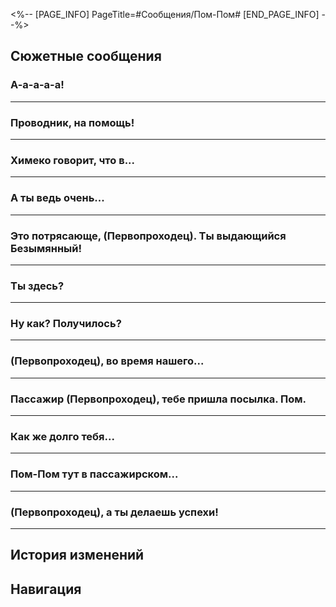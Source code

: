<%-- [PAGE_INFO]
PageTitle=#Сообщения/Пом-Пом#
[END_PAGE_INFO] --%>
{{Сообщение Инфобокс
|id          = 1000
|Изображение = Персонаж Пом-Пом Иконка.png
|Тип         = Персонаж
|Отправитель = Пом-Пом
|ПодписьСоо  = Приходите ко мне за наградами Первопроходца!
|Фракция     = Звёздный экспресс
}}

==Сюжетные сообщения==
===А-а-а-а-а!===
{{Сообщения
|условие_получения = 
|текст =
:'''Пом-Пом:''' А-а-а-а-а!
:'''Пом-Пом:''' (Первопроходец)! Ты здесь?!
:{Выбор} Что за паника?
::'''(Первопроходец):''' Что за беда стряслась?
:{Выбор} Успокойся.
::'''(Первопроходец):''' Излагай спокойно, хорошо?
:'''Пом-Пом:''' Это суперсрочное дело!
:'''Пом-Пом:''' Пом-Пом даже думать об этом не хочет...
:'''Пом-Пом:''' День большой приборки на экспрессе вот-вот настанет! А-а-а-а-а-а!
:{Выбор} ...
:'''(Первопроходец):''' ...Чего?
:'''(Первопроходец):''' Теперь понятно.
:'''(Первопроходец):''' Ты хочешь, чтобы я {{MC|ж=вернулась|м=вернулся}} и {{MC|ж=помогла|м=помог}} тебе с уборкой?
:'''(Первопроходец):''' [[Файл:Стикер ГПП 07 Пом-Пом 02.png|80px|&lbrack;Плач&rbrack;]]
:'''Пом-Пом:''' Нет
:'''Пом-Пом:''' Но будет здорово, если ты, пассажир (Первопроходец), согласишься помочь!
:'''Пом-Пом:''' Мы направляемся в ближайшую Мыльнотопию.
:'''Пом-Пом:''' Как вернёшься - зайди ко мне, если будет минутка! Пом!
<!--;{Принятая миссия: Ночь космических галлюцинаций}-->
}}
----

===Проводник, на помощь!===
{{Сообщения
|условие_получения = 
|текст =
:'''(Первопроходец):''' Проводник, на помощь!
:'''Пом-Пом:''' [Автоматический ответ] Поезд находится в движении, пожалуйста, оставьте сообщение, если это срочно!
:{Выбор} Не обманывай меня.
::'''(Первопроходец):''' Я вижу, как ты печатаешь...
::'''Пом-Пом:''' А-а-а, Пом-Пом провели!
:{Выбор} Я ещё не {{MC|ж=села|м=сел}} на экспресс!
::'''(Первопроходец):''' Куда вы поехали? Я же ещё не в экспрессе!
::'''Пом-Пом:''' Ура, получай, (Первопроходец)!
:'''Пом-Пом:''' Всё, хватит шуток. Что случилось, (Первопроходец)?
:{Выбор} Экспресс приветствует новых членов команды?
::'''(Первопроходец):''' Экспресс принимает новеньких?
:{Выбор} Одна моя подруга хочет присоединиться...
::'''(Первопроходец):''' Одна моя подруга...
:'''Пом-Пом:''' Ты хочешь пригласить свою подругу?
:'''Пом-Пом:''' Опиши Пом-Пом её.
:'''Пом-Пом:''' Подумай хорошенько перед ответом, Пом-Пом серьёзно относится к делу!
:{Выбор} Она умная...
::'''(Первопроходец):''' Она умный и талантливый механик.
::'''Пом-Пом:''' Госпожа Химеко точно обрадуется.
:{Выбор} Она свободолюбивая...
::'''(Первопроходец):''' Она рок-звезда со свободолюбивым характером.
::'''Пом-Пом:''' Рок-звезда? А можно диск для Пом-Пом?
:{Выбор} Не могу сказать...
::'''(Первопроходец):''' Она... Я не могу точно описать.
::'''Пом-Пом:''' Пом-Пом просто шутит!
:'''Пом-Пом:''' В общем, Пом-Пом кажется, всё в порядке. Но...
:'''Пом-Пом:''' Держаться подальше от машинного отделения!
:'''Пом-Пом:''' Не совершать разрушительных действий!
:'''Пом-Пом:''' Она сможет это сделать?
:{Выбор} Конечно!
::'''(Первопроходец):''' Конечно!
:{Выбор} Я прослежу за этим...
::'''(Первопроходец):''' Я прослежу за этим...
:{Выбор} Не думаю, что её можно контролировать.
::'''(Первопроходец):''' Не думаю, что её можно контролировать.
:'''Пом-Пом:''' Это главные правила, нарушать которые нельзя! Пока они соблюдаются, Пом-Пом не имеет ничего против!
:{Выбор} Понятно, спасибо, проводник.
::'''(Первопроходец):''' Понятно, спасибо, проводник.
:{Выбор} Отлично! Пом-Пом лучше всех!
::'''(Первопроходец):''' Отлично! Пом-Пом лучше всех!
:'''Пом-Пом:''' [[Файл:Стикер ГПП 07 Пом-Пом 06.png|80px|(Универсальный стикер)]]
}}
----

===Химеко говорит, что в...===
{{Сообщения
|условие_получения = 
|текст =
:'''Пом-Пом:''' Химеко говорит, что в последнее время ты показываешь себя с лучшей стороны. Приходи к экспрессу.
:'''Пом-Пом:''' ...не надо перечитывать! Это награда для тебя!
}}
----

===А ты ведь очень...===
{{Сообщения
|условие_получения = 
|текст =
:'''Пом-Пом:''' А ты ведь очень {{MC|м=активен|ж=активна}}, (Первопроходец)... Все тобой восторгаются!
:'''Пом-Пом:''' Когда ты вернёшься, Пом-Пом подарит тебе сокровище.
}}
----

===Это потрясающе, (Первопроходец). Ты выдающийся Безымянный!===
{{Сообщения
|условие_получения = 
|текст =
:'''Пом-Пом:''' Это потрясающе, (Первопроходец). Ты выдающийся Безымянный!
:'''Пом-Пом:''' Как обычно, в награду тебя ждёт угощение!
}}
----

===Ты здесь?===
{{Сообщения
|условие_получения = 
|текст =
:'''Пом-Пом:''' Ты здесь?
:'''Пом-Пом:''' Ты здесь?
:'''Пом-Пом:''' Здесь?
:{Выбор} Нет.
:'''(Первопроходец):''' Нет.
:'''Пом-Пом:''' В экспрессе было что-то странное, что-то невидимое...
:'''Пом-Пом:''' Зашли бы посмотреть, что ли!!!
:{Выбор} Проводнику следует быть похрабрее.
::'''(Первопроходец):''' Проводнику следует быть похрабрее.
:{Выбор} Спокойно, я возвращаюсь.
::'''(Первопроходец):''' Спокойно, я возвращаюсь.
:{Выбор} Серьёзно? Не верю.
::'''(Первопроходец):''' Серьёзно? Не верю.
:'''Пом-Пом:''' А ну, возвращайтесь немедленно! Если мы не решим эту проблему, то экспресс и с места не сдвинется!
<!--;{Принятая миссия: Мимолётные огни}-->
}}
----

===Ну как? Получилось?===
{{Сообщения
|условие_получения = 
|текст =
:'''Пом-Пом:''' Ну как? Получилось?
:{Выбор} (Рассказать Пом-Пом обо всём.)
:'''(Первопроходец):''' Я {{MC|ж=спросила|м=спросил}} Сервал об альбоме, но у неё его нет.
:'''Пом-Пом:''' Ясно. Пом-Пом спросит у КММ, можно ли получить у них. Но Пом-Пом не гарантирует, что это понравится всем пассажирам.
:'''Пом-Пом:''' Не расстраивайся, ты же Первопроходец, случай ещё подвернётся.
:'''Пом-Пом:''' Фонограф на экспрессе, он никуда не убежит.
}}
----

===(Первопроходец), во время нашего...===
{{Сообщения
|условие_получения = 
|текст =
:'''Пом-Пом:''' (Первопроходец), во время нашего путешествия к нам часто заходят гости на экспресс.
:{Выбор} Я тоже {{MC|ж=заметила|м=заметил}}!
::'''(Первопроходец):''' Я тоже {{MC|ж=заметила|м=заметил}}!
:{Выбор} Награды за путешествие!
::'''(Первопроходец):''' Это награды за путешествие!
:'''Пом-Пом:''' Да-да, эти встречи очень ценны!
:'''Пом-Пом:''' Чтобы сохранить прекрасные воспоминания, специально для гостей экспресс приготовил книгу отзывов, где они могут написать свои комментарии.
:'''Пом-Пом:''' Книга на стойке. Взгляни на досуге.
<!--;{Принятая миссия: Старые друзья и новые знания}-->
}}
----

===Пассажир (Первопроходец), тебе пришла посылка. Пом.===
{{Сообщения
|условие_получения = 
|текст =
:'''Пом-Пом:''' Пассажир (Первопроходец), тебе пришла посылка. Пом.
:'''Пом-Пом:''' Не забудь расписаться в получении, когда вернёшься! Пом!
:{Выбор} Это подарок проводнику.
:'''(Первопроходец):''' Это подарок проводнику. Открой и посмотри.
:'''Пом-Пом:''' [[Файл:Стикер ГПП 07 Пом-Пом 10.png|80px|&lbrack;Подарок&rbrack;]]
:'''Пом-Пом:''' Ого, спасибо, (Первопроходец)! Пом! Посмотрим, что же внутри...
:'''Пом-Пом:''' Ой, эти конфеты такие кислые!
:{Выбор} У каждой конфеты свой вкус.
:'''(Первопроходец):''' Это уникальное ассорти с Пенаконии. У каждой конфеты свой вкус.
:'''Пом-Пом:''' И правда слаще стало...
:'''Пом-Пом:''' [[Файл:Стикер ГПП 07 Пом-Пом 08.png|80px|&lbrack;Шок&rbrack;]]
:'''Пом-Пом:''' В общем, спасибо за подарок!
}}
----

===Как же долго тебя...===
{{Сообщения
|условие_получения = 
|текст =
:'''Пом-Пом:''' Как же долго тебя не было на экспрессе, (Первопроходец).
:{Выбор} Да мы недавно виделись.
::'''(Первопроходец):''' Не так много времени прошло с нашей последней встречи ведь?
::'''Пом-Пом:''' Не придирайся к словам! Пом!
:{Выбор} И правда долго...
::'''(Первопроходец):''' Да... Давненько не виделись. Я уж и не помню, как выглядит Пом-Пом.
::'''Пом-Пом:''' Ну, не настолько долго!
:'''Пом-Пом:''' Заходи, как будет время. У меня кое-что для тебя есть.
:'''Пом-Пом:''' [[Файл:Стикер ГПП 07 Пом-Пом 06.png|80px|&lbrack;Одобрение&rbrack;]]
<!--;{Принятая миссия: Награды проводника}-->
}}
----

===Пом-Пом тут в пассажирском...===
{{Сообщения
|условие_получения = 
|текст =
:'''Пом-Пом:''' Пом-Пом тут в пассажирском салоне прибиралась и вдруг заметила...
:'''Пом-Пом:''' (Первопроходец), а у тебя ведь багажа нет, так? Или это Пом-Пом его не нашла?
:{Выбор} Люблю путешествовать налегке.
::'''(Первопроходец):''' Люблю путешествовать налегке.
::'''Пом-Пом:''' Ну да, ну да. Но тебе стоит знать, что на экспрессе поместится столько багажа, сколько пожелаешь.
:{Выбор} У меня денег нет чемодан купить.
::'''(Первопроходец):''' У меня денег нет чемодан купить.
::'''Пом-Пом:''' Чего? У каждого пассажира должны быть личные вещи.
:'''Пом-Пом:''' В приключениях не обойтись без каких-никаких припасов... Но, кажется, ты, (Первопроходец), считаешь иначе. Так не годится! Пом!
:'''Пом-Пом:''' Какое безрассудство! Хм, зайди, как будет время. Нужно с тобой побеседовать. И даже не думай увильнуть!
}}
----

===(Первопроходец), а ты делаешь успехи!===
{{Сообщения
|условие_получения = 
|текст =
:'''Пом-Пом:''' (Первопроходец), а ты делаешь успехи!
:{Выбор} Не стою на месте.
::'''(Первопроходец):''' Ну, так. Третье место на экспрессе, полагаю?
::'''Пом-Пом:''' Уверенность в себе... хорошее качество!
:{Выбор} Как без этого.
::'''(Первопроходец):''' После стольких приключений сложно не делать успехи.
::'''Пом-Пом:''' В будущих приключениях тебя ждёт ещё больше удивительных впечатлений, (Первопроходец).
:'''Пом-Пом:''' Легко спиться, когда в одиночку идёшь по пути роста. Иногда разумно обратиться за советом к старшим. Их огни что маяки в ночном океане, и их ничем не заменишь.
:'''Пом-Пом:''' Ой! Опечатка! «Сбиться», а не «спиться»!
:'''Пом-Пом:''' Зайди на экспресс, а? Легче с глазу на глаз поговорить.
<!--;{Принятая миссия: Не забывай о доме}-->
}}
----

==История изменений==
{{История изменений|2.7}}

==Навигация==
{{Сообщения Навбокс}}